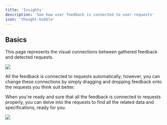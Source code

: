 ```yaml
---
title: 'Insights'
description: 'See how user feedback is connected to user requests'
icon: 'thought-bubble'
---
```


## Basics

This page represents the visual connections between gathered feedback and detected requests.

<Frame caption="Insights page">
  <img src="/images/insights/connect.jpg" />
</Frame>

All the feedback is connected to requests automatically; however, 
you can change these connections by simply dragging and dropping feedback onto the requests you think suit better.

When you're ready and sure that all the feedback is connected to requests properly, you can delve into the 
requests to find all the related data and specifications, ready for you.

<Frame caption="Request page">
  <img src="/images/insights/specs.jpg" />
</Frame>